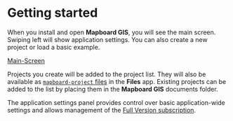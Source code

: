 
# Getting started

When you install and open **Mapboard GIS**, you will see the main screen.
Swiping left will show application settings. You can also create a new project
or load a basic example.

[Main-Screen](main-screen.jpeg)

Projects you create will be added to the project list. They will also be available as
[`mapboard-project` files](/docs/project-file) in the **Files** app. Existing projects can be added to the list
by placing them in the **Mapboard GIS** documents folder.

The application settings panel provides control over basic application-wide settings
and allows management of the [Full Version subscription](/about/pricing).

